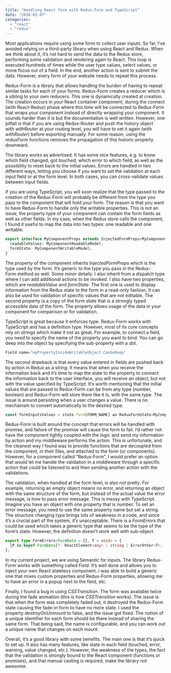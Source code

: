 ```yaml
---
title: "Handling React form with Redux-Form and TypeScript"
date: "2018-03-07"
categories: 
  - "react"
  - "redux"
---
```


Most applications require using some form to collect user inputs. So far, I’ve avoided relying on a third-party library when using React and Redux. When we think about it, it’s not hard to send the data to the Redux store, performing some validation and rendering again to React. This loop is executed hundreds of times while the user type values, select values, or move focus out of a field. In the end, another action is sent to submit the data. However, every form of your website needs to repeat this process.

Redux-Form is a library that allows handling the burden of having to repeat similar tasks for each of your forms. Redux-Form creates a reducer which is a sibling to your own reducers. This one is dynamically created at creation. The creation occurs in your React container component, during the connect (with React-Redux) phase where this time will be connected to Redux-Form that wraps your component instead of directly wrapping your component. It sounds harder than it is but the documentation is well written. However, one pitfall is that if you are using Redux-Router and push the history object with _withRouter_ at your routing level, you will have to set it again (with _withRouter_) before exporting manually. For some reason, using the _reduxForm_ functions removes the propagation of this historic property downward.

The library works as advertised. It has some nice features, e.g. to know which field changed, got touched, which error to which field, as well as the possibility to reset back to the initial values. Errors are handled in two different ways, letting you choose if you want to set the validation at each input field or at the form level. In both cases, you can cross-validate values between input fields.

If you are using TypeScript, you will soon realize that the type passed to the creation of the Redux-Form will probably be different from the type you pass to the component that will hold your form. The reason is that you want to have Redux-Form to handle only the writable properties. This is not an issue; the property type of your component can contain the form fields as well as other fields. In my case, when the Redux store calls the component, I found it useful to map the data into two types: one readable and one writable.

```typescript
export interface MyComponentProps extends InjectedFormProps<MyComponentWritableModel, MyComponentDispatch> {    
  readableValues: MyComponentReadableModel;    
  formState: MyComponentWritableModel;
}
```

The property of the component inherits _InjectedFormProps_ which is the type used by the form. It’s generic to the type you pass in the Redux-Form method as well. Some minor details: I also inherit from a dispatch type where I can add additional actions to be invoked. I also have two properties, which are _readableValue_ and _formState_. The first one is used to display information from the Redux state to the form in a read-only fashion. It can also be used for validation of specific values that are not editable. The second property is a copy of the form state that is a strongly typed accessible data of the form. The property allows usage of the data in your component for comparison or for validation.

TypeScript is great because it enforces type. Redux-Form works with TypeScript and has a definition type. However, most of its core concepts rely on strings which make it not as great. For example, to connect a field, you need to specify the name of the property you want to bind. You can go deep into the object by specifying the sub-property with a dot.

```typescript
Field name="myPropertyInsideWritableObject.CanGoDeep"
```
The second drawback is that every value entered in fields are pushed back by action in Redux as a string. It means that when you receive the information back and it’s time to map the state to the property to connect the information back to the user interface, you will receive an object, but not with the value specified by TypeScript. It’s worth mentioning that the initial values that are passed to Redux-Form can be from any type (number, boolean) and Redux-Form will store them like it is, with the same type. The issue is around persisting when a user changes a value. There is no mechanism to convert automatically to the desired type.

```typescript
const formInputsValues = state.form[FORM_NAME] as ReduxFormState<MyComponentWritableModel>; // The problem is that form[x] contains only data from the inputs which are string

```
Redux-Form is built around the concept that errors will be handled with promise, and failure of the promise will cause the form to fail. I’d rather not have the component tightly coupled with the logic and send my information by action and my middleware performs the action. This is unfortunate, and the cleanest way I found was to provide functions that are decoupled from the component, in their files, and attached to the form (or components). However, for a component called “Redux-Form”, I would prefer an option that would let me handle the validation in a middleware through a specific action that could be listened to and then sending another action with the validations.

The validation, when handled at the form level, is also not pretty. For example, returning an empty object means no error, and returning an object with the same structure of the form, but instead of the actual value the error message, is how to pass error message. This is messy with TypeScript. Imagine you have an object with one property that is number. To set an error message, you need to use the same property name but set a string. The structure changing type brings lots of weakness in a code, and since it’s a crucial part of the system, it’s unacceptable. There is a _FormErrors_ that could be used which takes a generic type that seems to be the type of the form’s state. However, the definition doesn’t work well with sub-object.

```typescript
export type FormErrors<FormData = {}, T = void> = {    
  [P in keyof FormData]?: ReactElement<any> | string | ErrorOther<T>;
};
```

In my current project, we are using Semantic for inputs. The library Redux-Form works with something called _Field_. It’s well done and allows you to inject your own React stateless component. I was able to build a generic one that mixes custom properties and Redux-Form properties, allowing me to have an error in a popup next to the field, etc.

Finally, I found a bug in using _CSSTransition_. The form was available twice during the fade animation (this is how _CSSTransition_ works). The issue is that when the form was completely faded out, it destroyed the Redux-Form state causing the fade-in form to have no more state. I used the property _destroyOnUnmount_ to false, and the issue got fixed. The notion of a unique identifier for each form should be there instead of sharing the same form. That being said, the name is configurable, and you can work out a unique name that changes on each mount.

Overall, it’s a good library with some benefits. The main one is that it’s quick to set up. It also has many features, like state in each field (touched, error, warning, value changed, etc.). However, the weakness of the types, the fact that the validation is strongly bound to the React component (functions or promises), and that manual casting is required, make the library not awesome.
